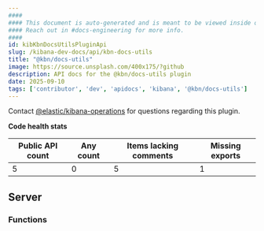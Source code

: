 ```yaml
---
####
#### This document is auto-generated and is meant to be viewed inside our experimental, new docs system.
#### Reach out in #docs-engineering for more info.
####
id: kibKbnDocsUtilsPluginApi
slug: /kibana-dev-docs/api/kbn-docs-utils
title: "@kbn/docs-utils"
image: https://source.unsplash.com/400x175/?github
description: API docs for the @kbn/docs-utils plugin
date: 2025-09-10
tags: ['contributor', 'dev', 'apidocs', 'kibana', '@kbn/docs-utils']
---
```




Contact [@elastic/kibana-operations](https://github.com/orgs/elastic/teams/kibana-operations) for questions regarding this plugin.

**Code health stats**

| Public API count  | Any count | Items lacking comments | Missing exports |
|-------------------|-----------|------------------------|-----------------|
| 5 | 0 | 5 | 1 |

## Server

### Functions
<DocDefinitionList data={kbnDocsUtilsObj.server.functions}/>

